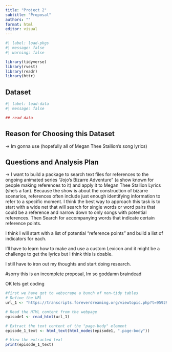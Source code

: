 ```yaml
---
title: "Project 2"
subtitle: "Proposal"
authors: ""
format: html
editor: visual
---
```


```r
#| label: load-pkgs
#| message: false
#| warning: false

library(tidyverse)
library(rvest)
library(readr)
library(httr)
```

## Dataset

```r
#| label: load-data
#| message: false

## read data 
```

## Reason for Choosing this Dataset

-\> Im gonna use (hopefully all of Megan Thee Stallion's song lyrics)

## Questions and Analysis Plan

-\> I want to build a package to search text files for references to the ongoing animated series "Jojo's Bizarre Adventure" (a show known for people making references to it) and apply it to Megan Thee Stallion Lyrics (she's a fan). Because the show is about the construction of bizarre scenarios, references often include just enough identifying information to refer to a specific moment. I think the best way to approach this task is to start with a wide net that will search for single words or word pairs that could be a reference and narrow down to only songs with potential references. Then Search for accompanying words that indicate certain reference points.

I think I will start with a list of potential "reference points" and build a list of indicators for each.

I'll have to learn how to make and use a custom Lexicon and it might be a challenge to get the lyrics but I think this is doable.

I still have to iron out my thoughts and start doing research.

#sorry this is an incomplete proposal, Im so goddamn braindead




OK lets get coding

```r
#first we have got to webscrape a bunch of non-tidy tables
# Define the URL
url_1 <- "https://transcripts.foreverdreaming.org/viewtopic.php?t=95929"

# Read the HTML content from the webpage
episode1 <- read_html(url_1)

# Extract the text content of the "page-body" element
episode_1_text <- html_text(html_nodes(episode1, ".page-body"))

# View the extracted text
print(episode_1_text)




```





